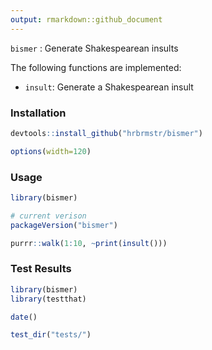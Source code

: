 ```yaml
---
output: rmarkdown::github_document
---
```


`bismer` : Generate Shakespearean insults

The following functions are implemented:

- `insult`: Generate a Shakespearean insult

### Installation

```r
devtools::install_github("hrbrmstr/bismer")
```

```r
options(width=120)
```

### Usage

```r
library(bismer)

# current verison
packageVersion("bismer")

purrr::walk(1:10, ~print(insult()))
```

### Test Results

```r
library(bismer)
library(testthat)

date()

test_dir("tests/")
```

